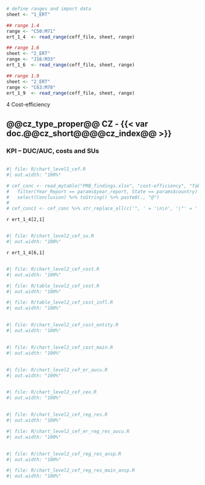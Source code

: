 ```r
# define ranges and import data
sheet <- "1_ERT"

## range 1.4
range <- "C50:M71"
ert_1_4  <- read_range(ceff_file, sheet, range)

## range 1.6
sheet <- "2_ERT"
range <- "J16:M33"
ert_1_6  <- read_range(ceff_file, sheet, range)

## range 1.9
sheet <- "2_ERT"
range <- "C63:M70"
ert_1_9  <- read_range(ceff_file, sheet, range)
```

[4 Cost-efficiency]{class="fakeh1"}

## @@cz_type_proper@@ CZ - {{< var doc.@@cz_short@@@@cz_index@@ >}}

::: {#container-cef-duc style="clear: both"}

### KPI – DUC/AUC, costs and SUs

<!-- empty line to ensure next heading leaves enough space -->
<div style="height: 1px"></div>

:::: {#chart-cef-er-duc class="mychart"}
```r
#| file: R/chart_level1_cef.R
#| out.width: "100%"
```
::::

:::: {#concl-cef-er-duc}
```r
# cef_conc <- read_mytable("PRB_findings.xlsx", "cost-efficiency", "Table_Findings_CEFF") %>% 
#   filter(Year_Report == params$year_report, State == params$country) %>% 
#   select(Conclusion) %>% toString() %>% paste0(., "@")
# 
# cef_conc1 <- cef_conc %>% str_replace_all(c('", ' = '\n\n', '\"' = '', '\n\n\n' = '\n\n')) %>% str_replace(fixed('c('), '') %>%  str_replace(fixed(')@'), '\n') 
```

`r ert_1_4[2,1]`
::::
:::

::: {#container-cef-su style="clear: both"}

<!-- empty line to ensure next heading leaves enough space -->
<div style="height: 1px"></div>

:::: {#chart-cef-su class="mychart"}
```r
#| file: R/chart_level2_cef_su.R
#| out.width: "100%"
```
::::

:::: {#concl-cef-su}

`r ert_1_4[6,1]`

::::
:::

::: {#container-cef-cost style="clear: both"}

<!-- empty line to ensure next heading leaves enough space -->
<div style="height: 1px"></div>

:::: {#chart-cef-cost class="mychart"}
```r
#| file: R/chart_level2_cef_cost.R
#| out.width: "100%"
```

```r
#| file: R/table_level2_cef_cost.R
#| out.width: "100%"
```

```r
#| file: R/table_level2_cef_cost_infl.R
#| out.width: "100%"
```

::::

:::: {#concl-cef-cost}


::::
:::

::: {#container-cef-er-cost-entity style="clear: both"}

<!-- empty line to ensure next heading leaves enough space -->
<div style="height: 1px"></div>

:::: {#chart-cef-er-cost-entity class="mychart"}
```r
#| file: R/chart_level2_cef_cost_entity.R
#| out.width: "100%"
```
::::

:::: {#concl-cef-er-cost-entity}



::::
:::

::: {#container-cef-er-cost-main style="clear: both"}

<!-- empty line to ensure next heading leaves enough space -->
<div style="height: 1px"></div>

:::: {#chart-cef-er-cost-main class="mychart"}
```r
#| file: R/chart_level2_cef_cost_main.R
#| out.width: "100%"
```
::::

:::: {#concl-cef-er-cost-main}



::::
:::

::: {#container-cef-er-aucu style="clear: both"}

<!-- empty line to ensure next heading leaves enough space -->
<div style="height: 1px"></div>

:::: {#chart-cef-er-aucu class="mychart"}
```r
#| file: R/chart_level2_cef_er_aucu.R
#| out.width: "100%"
```
::::

:::: {#concl-cef-er-aucu}



::::
:::

::: {#container-cef-er-cex style="clear: both"}

<!-- empty line to ensure next heading leaves enough space -->
<div style="height: 1px"></div>

:::: {#chart-cef-er-cex class="mychart"}
```r
#| file: R/chart_level2_cef_cex.R
#| out.width: "100%"
```
::::

:::: {#concl-cef-er-cex}



::::
:::

::: {#container-cef-er-reg-res style="clear: both"}

<!-- empty line to ensure next heading leaves enough space -->
<div style="height: 1px"></div>

:::: {#chart-cef-er-reg-res class="mychart"}
```r
#| file: R/chart_level2_cef_reg_res.R
#| out.width: "100%"
```

```r
#| file: R/chart_level2_cef_er_reg_res_aucu.R
#| out.width: "100%"
```

::::

:::: {#concl-cef-er-reg-res}



::::
:::

::: {#container-cef-er-reg-res-main-ansp style="clear: both"}

<!-- empty line to ensure next heading leaves enough space -->
<div style="height: 1px"></div>

:::: {#chart-cef-er-reg-res-ansp class="mychart"}
```r
#| file: R/chart_level2_cef_reg_res_ansp.R
#| out.width: "100%"
```
::::

:::: {#chart-cef-er-reg-res-main-ansp class="mychart"}
```r
#| file: R/chart_level2_cef_reg_res_main_ansp.R
#| out.width: "100%"
```

::::

:::: {#concl-cef-er-reg-res-main-ansp}



::::
:::
